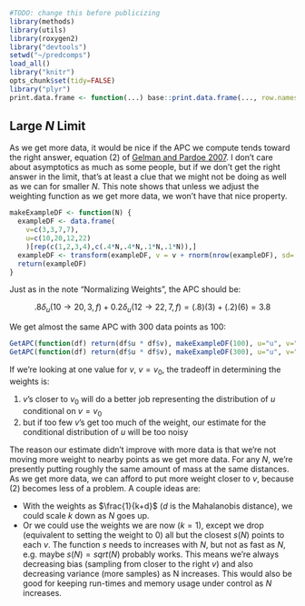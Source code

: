 ```r
#TODO: change this before publicizing
library(methods)
library(utils)
library(roxygen2)
library("devtools")
setwd("~/predcomps")
load_all()
library("knitr")
opts_chunk$set(tidy=FALSE)
library("plyr")
print.data.frame <- function(...) base::print.data.frame(..., row.names=FALSE)
```

## Large $N$ Limit

As we get more data, it would be nice if the APC we compute tends toward the right answer, equation (2) of [Gelman and Pardoe 2007](http://onlinelibrary.wiley.com/doi/10.1111/j.1467-9531.2007.00181.x/abstract). I don't care about asymptotics as much as some people, but if we don't get the right answer in the limit, that's at least a clue that we might not be doing as well as we can for smaller $N$. This note shows that unless we adjust the weighting function as we get more data, we won't have that nice property.

```r
makeExampleDF <- function(N) {
  exampleDF <- data.frame(
    v=c(3,3,7,7),  
    u=c(10,20,12,22) 
    )[rep(c(1,2,3,4),c(.4*N,.4*N,.1*N,.1*N)),]
  exampleDF <- transform(exampleDF, v = v + rnorm(nrow(exampleDF), sd=.001))
  return(exampleDF)
}
```

Just as in the note "Normalizing Weights", the APC should be:

$$.8 \delta_u(10 \rightarrow 20, 3, f) + 0.2 \delta_u(12 \rightarrow 22, 7, f) = (.8)(3) + (.2)(6) = 3.8$$

We get almost the same APC with 300 data points as 100:

```r
GetAPC(function(df) return(df$u * df$v), makeExampleDF(100), u="u", v="v")
GetAPC(function(df) return(df$u * df$v), makeExampleDF(300), u="u", v="v")
```

If we're looking at one value for $v$, $v=v_0$, the tradeoff in determining the weights is:

1. $v$'s closer to $v_0$ will do a better job representing the distribution of $u$ conditional on $v=v_0$
2. but if too few $v$'s get too much of the weight, our estimate for the conditional distribution of $u$ will be too noisy

The reason our estimate didn't improve with more data is that we're not moving more weight to nearby points as we get more data. For any $N$, we're presently putting roughly the same amount of mass at the same distances. As we get more data, we can afford to put more weight closer to $v$, because (2) becomes less of a problem. A couple ideas are:

- With the weights as $\frac{1}{k+d}$ ($d$ is the Mahalanobis distance), we could scale $k$ down as $N$ goes up.
- Or we could use the weights we are now ($k=1$), except we drop (equivalent to setting the weight to 0) all but the closest $s(N)$ points to each $v$. The function $s$ needs to increases with $N$, but not as fast as $N$, e.g. maybe $s(N) = sqrt(N)$ probably works. This means we're always decreasing bias (sampling from closer to the right $v$) and also decreasing variance (more samples) as N increases. This would also be good for keeping run-times and memory usage under control as $N$ increases.
